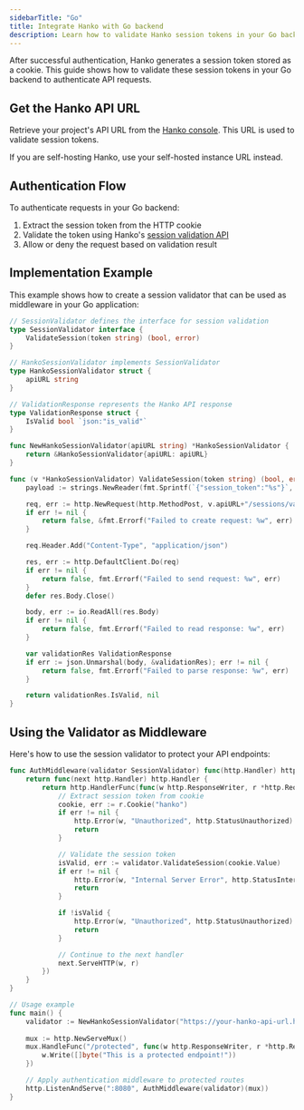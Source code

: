 ```yaml
---
sidebarTitle: "Go"
title: Integrate Hanko with Go backend
description: Learn how to validate Hanko session tokens in your Go backend to secure API endpoints and authenticate users.
---
```


<Snippet file="backend-integration-about.mdx" />

After successful authentication, Hanko generates a session token stored as a cookie. This guide shows how to validate these session tokens in your Go backend to authenticate API requests.

## Get the Hanko API URL

Retrieve your project's API URL from the [Hanko console](https://cloud.hanko.io/). This URL is used to validate session tokens.

<Note>
  If you are self-hosting Hanko, use your self-hosted instance URL instead.
</Note>

## Authentication Flow

To authenticate requests in your Go backend:

1. Extract the session token from the HTTP cookie
2. Validate the token using Hanko's [session validation API](/api-reference/public/session-management/validate-a-session-1)
3. Allow or deny the request based on validation result

## Implementation Example

This example shows how to create a session validator that can be used as middleware in your Go application:

```go
// SessionValidator defines the interface for session validation
type SessionValidator interface {
	ValidateSession(token string) (bool, error)
}

// HankoSessionValidator implements SessionValidator
type HankoSessionValidator struct {
	apiURL string
}

// ValidationResponse represents the Hanko API response
type ValidationResponse struct {
	IsValid bool `json:"is_valid"`
}

func NewHankoSessionValidator(apiURL string) *HankoSessionValidator {
	return &HankoSessionValidator{apiURL: apiURL}
}

func (v *HankoSessionValidator) ValidateSession(token string) (bool, error) {
	payload := strings.NewReader(fmt.Sprintf(`{"session_token":"%s"}`, token))

	req, err := http.NewRequest(http.MethodPost, v.apiURL+"/sessions/validate", payload)
	if err != nil {
		return false, &fmt.Errorf("Failed to create request: %w", err)
	}

	req.Header.Add("Content-Type", "application/json")

	res, err := http.DefaultClient.Do(req)
	if err != nil {
		return false, fmt.Errorf("Failed to send request: %w", err)
	}
	defer res.Body.Close()

	body, err := io.ReadAll(res.Body)
	if err != nil {
		return false, fmt.Errorf("Failed to read response: %w", err)
	}

	var validationRes ValidationResponse
	if err := json.Unmarshal(body, &validationRes); err != nil {
		return false, fmt.Errorf("Failed to parse response: %w", err)
	}

	return validationRes.IsValid, nil
}
```

## Using the Validator as Middleware

Here's how to use the session validator to protect your API endpoints:

```go
func AuthMiddleware(validator SessionValidator) func(http.Handler) http.Handler {
	return func(next http.Handler) http.Handler {
		return http.HandlerFunc(func(w http.ResponseWriter, r *http.Request) {
			// Extract session token from cookie
			cookie, err := r.Cookie("hanko")
			if err != nil {
				http.Error(w, "Unauthorized", http.StatusUnauthorized)
				return
			}

			// Validate the session token
			isValid, err := validator.ValidateSession(cookie.Value)
			if err != nil {
				http.Error(w, "Internal Server Error", http.StatusInternalServerError)
				return
			}

			if !isValid {
				http.Error(w, "Unauthorized", http.StatusUnauthorized)
				return
			}

			// Continue to the next handler
			next.ServeHTTP(w, r)
		})
	}
}

// Usage example
func main() {
	validator := NewHankoSessionValidator("https://your-hanko-api-url.hanko.io")
	
	mux := http.NewServeMux()
	mux.HandleFunc("/protected", func(w http.ResponseWriter, r *http.Request) {
		w.Write([]byte("This is a protected endpoint!"))
	})

	// Apply authentication middleware to protected routes
	http.ListenAndServe(":8080", AuthMiddleware(validator)(mux))
}
```

